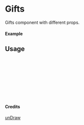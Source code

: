 
<Meta of={Gifts} title="unDraw/Gifts" />

# Gifts

Gifts component with different props.

#### Example

<Canvas of={Gifts.Primary} />

## Usage

```ts
import { Gifts } from "yadl-ui";

const Example = () => {
  return (
      <Gifts />
  );
};

export default Example;
```

#### Credits
[unDraw](https://undraw.co/illustrations)
